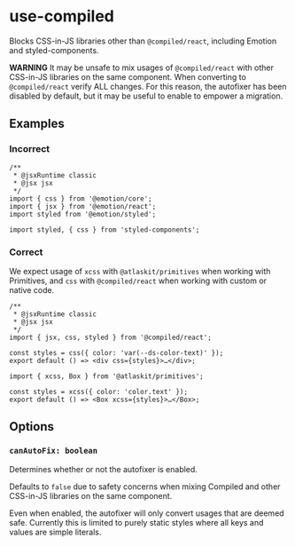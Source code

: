 # use-compiled

Blocks CSS-in-JS libraries other than `@compiled/react`, including Emotion and styled-components.

**WARNING** It may be unsafe to mix usages of `@compiled/react` with other CSS-in-JS libraries on
the same component. When converting to `@compiled/react` verify ALL changes. For this reason, the
autofixer has been disabled by default, but it may be useful to enable to empower a migration.

## Examples

### Incorrect

```tsx
/**
 * @jsxRuntime classic
 * @jsx jsx
 */
import { css } from '@emotion/core';
import { jsx } from '@emotion/react';
import styled from '@emotion/styled';
```

```tsx
import styled, { css } from 'styled-components';
```

### Correct

We expect usage of `xcss` with `@atlaskit/primitives` when working with Primitives, and `css` with
`@compiled/react` when working with custom or native code.

```tsx
/**
 * @jsxRuntime classic
 * @jsx jsx
 */
import { jsx, css, styled } from '@compiled/react';

const styles = css({ color: 'var(--ds-color-text)' });
export default () => <div css={styles}>…</div>;
```

```tsx
import { xcss, Box } from '@atlaskit/primitives';

const styles = xcss({ color: 'color.text' });
export default () => <Box xcss={styles}>…</Box>;
```

## Options

### `canAutoFix: boolean`

Determines whether or not the autofixer is enabled.

Defaults to `false` due to safety concerns when mixing Compiled and other CSS-in-JS libraries on the
same component.

Even when enabled, the autofixer will only convert usages that are deemed safe. Currently this is
limited to purely static styles where all keys and values are simple literals.

